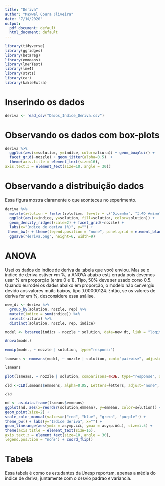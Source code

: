 ```yaml
---
title: "Deriva"
author: "Maxwel Coura Oliveira"
date: "7/16/2020"
output:
  pdf_document: default
  html_document: default
---
```


```r
library(tidyverse)
library(ggridges)
library(betareg)
library(emmeans)
library(lmerTest)
library(lme4)
library(stats)
library(car)
library(kableExtra)
```

# Inserindo os dados

```r
deriva <- read_csv("Dados_Indice_Deriva.csv")
```

# Observando os dados com box-plots

```r
deriva %>% 
  ggplot(aes(x=solution, y=indice, color=altura)) + geom_boxplot() + 
  facet_grid(~nozzle) + geom_jitter(alpha=0.5)  +
  theme(axis.title = element_text(size=16),
axis.text.x = element_text(size=10, angle = 30))
```


# Observando a distribuição dados 

Essa figura mostra claramente o que aconteceu no experimento.

```r
deriva %>% 
  mutate(solution = factor(solution, levels = c("Dicamba", "2,4D Amina", "2,4D Colina", "Agua"))) %>% 
  ggplot(aes(x=indice, y=solution, fill=solution, color=solution)) +
  geom_density_ridges(scale=2) + facet_grid(~nozzle) +
  labs(x="Índice de deriva (%)", y="") +
 theme_bw() + theme(legend.position = "none", panel.grid = element_blank()) +
  ggsave("deriva.png", height=6, width=9)
```




# ANOVA

Usei os dados do indice de deriva da tabela que você enviou. Mas se o indice de deriva estiver em %, a ANOVA abaixo está errada pois devemos usar % em proporção (entre 0 e 1). Tipo, 50% deve ser usado como 0.5. Quando eu rodei os dados abaixo em proporção, o modelo não convergiu devido aos valores muito baixos, tipo 0.00000124. Então, se os valores de deriva for em %, desconsidere essa análise.

```r
new_dt <- deriva %>% 
  group_by(solution, nozzle, rep) %>% 
  mutate(indice = sum(indice)) %>% 
  select(-altura) %>% 
  distinct(solution, nozzle, rep, indice)
```

```r
model <- betareg(indice ~ nozzle * solution, data=new_dt, link = "logit")
```


```r
Anova(model)
```


```r
emmip(model, ~ nozzle | solution, type="response") 
```



```r
lsmeans <- emmeans(model, ~ nozzle | solution, cont="pairwise", adjust="none", type="response", alpha=0.05)

lsmeans
```

```r
plot(lsmeans, ~ nozzle | solution, comparisons=TRUE, type="response", alpha=0.05, adjust="none")
```


```r
cld <-CLD(lsmeans$emmeans, alpha=0.05, Letters=letters, adjust="none", reversed = TRUE)

cld
```


```r
nd <- as.data.frame(lsmeans$emmeans)
ggplot(nd, aes(x=reorder(solution,emmean), y=emmean, color=solution)) + facet_grid(~nozzle) +
geom_point(size=2) + 
scale_color_manual(values=c("red", "blue", "green", "purple")) +
theme_bw() + labs(y="Indice deriva", x="") +
geom_linerange(aes(ymin = asymp.LCL, ymax = asymp.UCL), size=1.5) + 
theme(axis.title = element_text(size=16),
axis.text.x = element_text(size=10, angle = 30),
legend.position = "none") + coord_flip()
```


# Tabela

Essa tabela é como os estudantes da Unesp reportam, apenas a média do índice de deriva, juntamente com o desvio padrao e variancia. 











